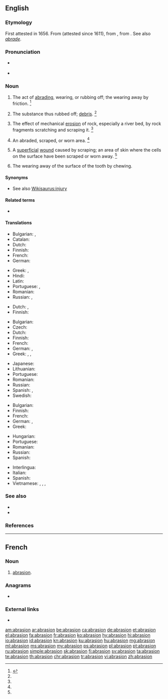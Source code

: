 ==English==

===Etymology===
First attested in 1656. From {{etyl|fr|en}} {{m|fr|abrasion}} (attested since 1611), from {{etyl|ML.|en}} {{m|la|abrasio||a scraping}}, from {{m|la|abrādō||scrape off}}. See also ''[[abrade#Etymology|abrade]]''.

===Pronunciation===
* {{a|US}} {{IPA|/əˈbɹeɪ.ʒn̩/|lang=en}}
* {{rhymes|eɪʒən|lang=en}}

===Noun===
{{en-noun}}

# The act of [[abrading]], wearing, or rubbing off; the wearing away by friction. {{defdate|First attested in the mid 17<sup>th</sup> century.}}<ref name=SOED>{{R:SOED5|page=7}}</ref>
# {{label|en|obsolete}} The substance thus rubbed off; [[debris]]. {{defdate|First attested in the mid 18<sup>th</sup> century.}}<ref name=SOED/>
# {{label|en|geology}} The effect of mechanical [[erosion]] of rock, especially a river bed, by rock fragments scratching and scraping it. {{defdate|First attested in the mid 19<sup>th</sup> century.}}<ref name=SOED/>
# An abraded, scraped, or worn area. {{defdate|First attested in the mid 20<sup>th</sup> century.}}<ref name=SOED/>
# {{label|en|medicine}} A [[superficial]] [[wound]] caused by scraping; an area of skin where the cells on the surface have been scraped or worn away. {{defdate|First attested in the mid 20<sup>th</sup> century.}}<ref name=SOED/>
# {{label|en|dentistry}} The wearing away of the surface of the tooth by chewing.

====Synonyms====
* See also [[Wikisaurus:injury]]

====Related terms====
* {{l|en|abrade}}

====Translations====
{{trans-top|act of abrading}}
* Bulgarian: {{t+|bg|изтъркване|n}}, {{t+|bg|изтриване|n}}
* Catalan: {{t|ca|abrasió|m}}
* Dutch: {{t|nl|afschuring|m}}
* Finnish: {{t+|fi|hionta}}
* French: {{t+|fr|abrasion|f}}
* German: {{t+|de|Abrasion|f}}
{{trans-mid}}
* Greek: {{t+|el|απόξεση|f|sc=Grek}}, {{t|el|εκτριβή|f|sc=Grek}}
* Hindi: {{t|hi|रगड़न|tr=Ragaḍa़na|sc=Deva}}
* Latin: {{t|la|abrāsiō|f}}
* Portuguese: {{t+|pt|abrasamento|m}}, {{t+|pt|raspagem|f}}
* Romanian: {{t+|ro|abraziune|f}}
* Russian: {{t+|ru|тре́ние|n}}, {{t+|ru|истира́ние|n}}
{{trans-bottom}}

{{trans-top|substance rubbed off}}
* Dutch: {{t+|nl|abrasie|m}}, {{t|nl|brandingserosie|m}}
* Finnish: {{t|fi|hiomapöly}}
{{trans-mid}}
{{trans-bottom}}

{{trans-top|medicine: superficial wound}}
* Bulgarian: {{t|bg|ожулване|n}}
* Czech: {{t+|cs|odřenina|f}}
* Dutch: {{t|nl|schaafwond|c}}
* Finnish: {{t|fi|hiertymä}}
* French: {{t+|fr|abrasion|f}}
* German: {{t+|de|Abrasion|f}}, {{t+|de|Abschürfung|f}}
* Greek: {{t+|el|εκδορά|f|sc=Grek}}, {{t+|el|γρατζουνιά|f|sc=Grek}},
{{trans-mid}}
* Japanese: {{t-needed|ja}}
* Lithuanian: {{t|lt|nubrozdinimas|m}}
* Portuguese: {{t+|pt|abrasão|f}}
* Romanian: {{t+|ro|abraziune|f}}
* Russian: {{t+|ru|сса́дина|f}}
* Spanish: {{t+|es|rasguño|m}}, {{t|es|raspadura|f}}
* Swedish: {{t|sv|skrubbsår|n}}
{{trans-bottom}}

{{trans-top|geology: effect of mechanical erosion of rock}}
* Bulgarian: {{t+|bg|абразия|f|tr=abrázija}}
* Finnish: {{t|fi|kuluma}}
* French: {{t+|fr|abrasion|f}}
* German: {{t+|de|Abrasion|f}}, {{t|de|Abrieb|n}}
* Greek: {{t|el|αποξύρηση|f|sc=Grek}}
{{trans-mid}}
* Hungarian: {{t+|hu|erózió}}
* Portuguese: {{t+|pt|abrasão|f}}
* Romanian: {{t+|ro|abraziune|f}}
* Russian: {{t+|ru|абра́зия|f}}
* Spanish: {{t+|es|erosión|f}}
{{trans-bottom}}

{{checktrans-top}}
* Interlingua: {{t-check|ia|abrasion}}
* Italian: {{t-check|it|abrasione|f}}
* Spanish: {{t+check|es|abrasión|f}}
* Vietnamese: {{t-check|vi|sự làm trầy}}, {{t-check|vi|sự cọ xơ ra}}, {{t-check|vi|chỗ bị trầy da}}, {{t-check|vi|sự mài mòn}}
{{trans-bottom}}

===See also===
* {{l|en|contusion}}
* {{l|en|laceration}}

===References===
<references/>

----

==French==

===Noun===
{{fr-noun|f}}

# [[#English|abrasion]].

===Anagrams===
* {{l|fr|abornais}}

===External links===
* {{R:TLFi}}

[[am:abrasion]]
[[ar:abrasion]]
[[be:abrasion]]
[[ca:abrasion]]
[[de:abrasion]]
[[et:abrasion]]
[[el:abrasion]]
[[fa:abrasion]]
[[fr:abrasion]]
[[ko:abrasion]]
[[hy:abrasion]]
[[hi:abrasion]]
[[io:abrasion]]
[[id:abrasion]]
[[kn:abrasion]]
[[ku:abrasion]]
[[hu:abrasion]]
[[mg:abrasion]]
[[ml:abrasion]]
[[ms:abrasion]]
[[my:abrasion]]
[[ps:abrasion]]
[[pl:abrasion]]
[[pt:abrasion]]
[[ru:abrasion]]
[[simple:abrasion]]
[[sk:abrasion]]
[[fi:abrasion]]
[[sv:abrasion]]
[[ta:abrasion]]
[[te:abrasion]]
[[th:abrasion]]
[[chr:abrasion]]
[[tr:abrasion]]
[[vi:abrasion]]
[[zh:abrasion]]